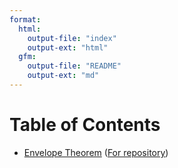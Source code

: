 ```yaml
---
format:
  html:
    output-file: "index"
    output-ext: "html"
  gfm:
    output-file: "README"
    output-ext: "md"
---
```

# Table of Contents
- [Envelope Theorem](envelope_theorem/index.html) ([For repository](envelope_theorem/README.md))
